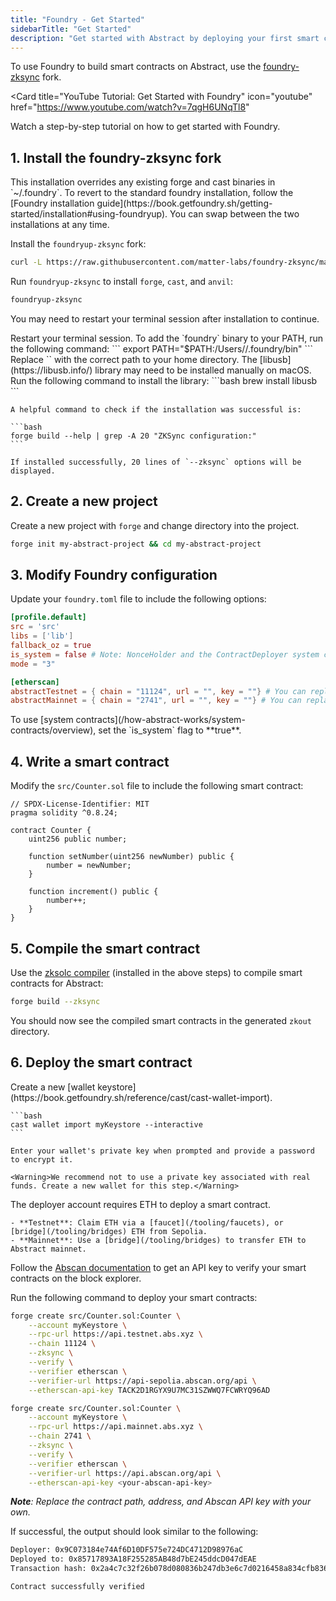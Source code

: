 ```yaml
---
title: "Foundry - Get Started"
sidebarTitle: "Get Started"
description: "Get started with Abstract by deploying your first smart contract using Foundry."
---
```


To use Foundry to build smart contracts on Abstract, use the [foundry-zksync](https://github.com/matter-labs/foundry-zksync) fork.

<Card
  title="YouTube Tutorial: Get Started with Foundry"
  icon="youtube"
  href="https://www.youtube.com/watch?v=7qgH6UNqTl8"
>
  Watch a step-by-step tutorial on how to get started with Foundry.
</Card>

## 1. Install the foundry-zksync fork

<Note>
  This installation overrides any existing forge and cast binaries in
  `~/.foundry`. To revert to the standard foundry installation, follow the
  [Foundry installation
  guide](https://book.getfoundry.sh/getting-started/installation#using-foundryup).
  You can swap between the two installations at any time.
</Note>

<Steps>
  <Step title="Install foundry-zksync">

Install the `foundryup-zksync` fork:

```bash
curl -L https://raw.githubusercontent.com/matter-labs/foundry-zksync/main/install-foundry-zksync | bash
```

Run `foundryup-zksync` to install `forge`, `cast`, and `anvil`:

```bash
foundryup-zksync
```

You may need to restart your terminal session after installation to continue.

  <Accordion title="Common installation issues" icon="circle-exclamation">
    <AccordionGroup>
        <Accordion title="foundryup-zksync: command not found">
          Restart your terminal session.
        </Accordion>
        <Accordion title="Could not detect shell">
        To add the `foundry` binary to your PATH, run the following command:
        ```
        export PATH="$PATH:/Users/<your-username-here>/.foundry/bin"
        ```
        Replace `<your-username-here>` with the correct path to your home directory.
        </Accordion>
        <Accordion title="Library not loaded: libusb" >
        The [libusb](https://libusb.info/) library may need to be installed manually on macOS.
        Run the following command to install the library:
        ```bash
        brew install libusb
        ```
        </Accordion>
    </AccordionGroup>
  </Accordion>
  </Step>

  <Step title="Verify installation">

    A helpful command to check if the installation was successful is:

    ```bash
    forge build --help | grep -A 20 "ZKSync configuration:"
    ```

    If installed successfully, 20 lines of `--zksync` options will be displayed.

  </Step>
</Steps>

## 2. Create a new project

Create a new project with `forge` and change directory into the project.

```bash
forge init my-abstract-project && cd my-abstract-project
```

## 3. Modify Foundry configuration

Update your `foundry.toml` file to include the following options:

```toml
[profile.default]
src = 'src'
libs = ['lib']
fallback_oz = true
is_system = false # Note: NonceHolder and the ContractDeployer system contracts can only be called with a special is_system flag as true
mode = "3"

[etherscan]
abstractTestnet = { chain = "11124", url = "", key = ""} # You can replace these values or leave them blank to override via CLI
abstractMainnet = { chain = "2741", url = "", key = ""} # You can replace these values or leave them blank to override via CLI
```

<Note>
To use [system contracts](/how-abstract-works/system-contracts/overview),
set the `is_system` flag to **true**.

</Note>

## 4. Write a smart contract

Modify the `src/Counter.sol` file to include the following smart contract:

```solidity
// SPDX-License-Identifier: MIT
pragma solidity ^0.8.24;

contract Counter {
    uint256 public number;

    function setNumber(uint256 newNumber) public {
        number = newNumber;
    }

    function increment() public {
        number++;
    }
}
```

## 5. Compile the smart contract

Use the [zksolc compiler](https://docs.zksync.io/zk-stack/components/compiler/toolchain/solidity)
(installed in the above steps) to compile smart contracts for Abstract:

```bash
forge build --zksync
```

You should now see the compiled smart contracts in the generated `zkout` directory.

## 6. Deploy the smart contract

<Steps>
  <Step title="Add your private key" icon="key">
    Create a new [wallet keystore](https://book.getfoundry.sh/reference/cast/cast-wallet-import).

    ```bash
    cast wallet import myKeystore --interactive
    ```

    Enter your wallet's private key when prompted and provide a password to encrypt it.

    <Warning>We recommend not to use a private key associated with real funds. Create a new wallet for this step.</Warning>

  </Step>

  <Step title="Get ETH in the deployer account">
    The deployer account requires ETH to deploy a smart contract.

    - **Testnet**: Claim ETH via a [faucet](/tooling/faucets), or
    [bridge](/tooling/bridges) ETH from Sepolia.
    - **Mainnet**: Use a [bridge](/tooling/bridges) to transfer ETH to Abstract mainnet.

  </Step>

  
<Step title="Get an Abscan API key">

Follow the [Abscan documentation](https://docs.abscan.org/getting-started/viewing-api-usage-statistics) to get an API key to verify your smart contracts on the block explorer.

</Step>

  <Step title="Deploy your smart contract" icon="rocket">

Run the following command to deploy your smart contracts:

<CodeGroup>

```bash Testnet
forge create src/Counter.sol:Counter \
    --account myKeystore \
    --rpc-url https://api.testnet.abs.xyz \
    --chain 11124 \
    --zksync \
    --verify \
    --verifier etherscan \
    --verifier-url https://api-sepolia.abscan.org/api \
    --etherscan-api-key TACK2D1RGYX9U7MC31SZWWQ7FCWRYQ96AD
```

```bash Mainnet
forge create src/Counter.sol:Counter \
    --account myKeystore \
    --rpc-url https://api.mainnet.abs.xyz \
    --chain 2741 \
    --zksync \
    --verify \
    --verifier etherscan \
    --verifier-url https://api.abscan.org/api \
    --etherscan-api-key <your-abscan-api-key>
```

</CodeGroup>

_**Note**: Replace the contract path, address, and Abscan API key with your own._

If successful, the output should look similar to the following:

```bash {2}
Deployer: 0x9C073184e74Af6D10DF575e724DC4712D98976aC
Deployed to: 0x85717893A18F255285AB48d7bE245ddcD047dEAE
Transaction hash: 0x2a4c7c32f26b078d080836b247db3e6c7d0216458a834cfb8362a2ac84e68d9f

Contract successfully verified
```

  </Step>
</Steps>

